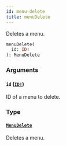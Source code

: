 ```yaml
---
id: menu-delete
title: menuDelete
---
```


Deletes a menu.

```graphql
menuDelete(
  id: ID!
): MenuDelete

```

### Arguments

#### `id` ([`ID!`](/developer/api-reference/scalars/id))

ID of a menu to delete.

### Type

#### [`MenuDelete`](/developer/api-reference/objects/menu-delete)

Deletes a menu.
